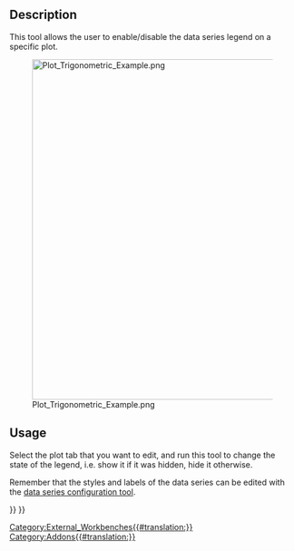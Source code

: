<languages/>

<div class="mw-translate-fuzzy">
{{Docnav/it|[[Plot_Grid/it|Griglia]]|[[Plot_Labels/it|Etichette]]|[[Plot_Workbench/it|Plot]]|IconL=Plot_Grid.png|IconC=Workbench_Plot.svg|IconR=Plot_Labels.png}}
</div>

<div class="mw-translate-fuzzy">
{{GuiCommand/it|Name=Plot Legend|Name/it=Legenda|MenuLocation=Plot → Legenda‏‎||Workbenches=[[Plot_Workbench/it|Plot]]|Shortcut=|SeeAlso=}}
</div>

==Description==

This tool allows the user to enable/disable the data series legend on a specific plot.

[[Image:Plot_Trigonometric_Example.png|600px]]

==Usage==

Select the plot tab that you want to edit, and run this tool to change the state of the legend, i.e. show it if it was hidden, hide it otherwise.

Remember that the styles and labels of the data series can be edited with the [[Plot_Series|data series configuration tool]].


<div class="mw-translate-fuzzy">
{{Docnav/it|[[Plot_Grid/it|Griglia]]|[[Plot_Labels/it|Etichette]]|[[Plot_Workbench/it|Plot]]|IconL=Plot_Grid.png|IconC=Workbench_Plot.svg|IconR=Plot_Labels.png}}
</div>

{{Plot_Tools_navi{{#translation:}}}}
{{Userdocnavi{{#translation:}}}}
[[Category:External_Workbenches{{#translation:}}]]
[[Category:Addons{{#translation:}}]]